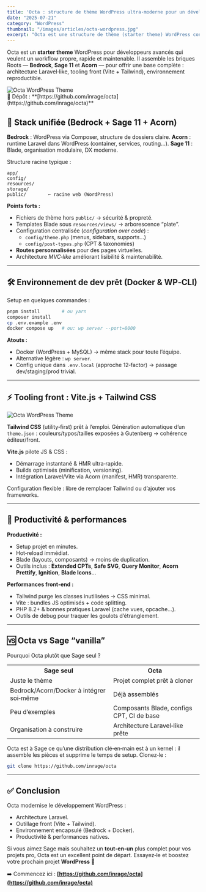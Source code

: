 ```yaml
---
title: 'Octa : structure de thème WordPress ultra-moderne pour un développement rapide'
date: "2025-07-21"
category: "WordPress"
thumbnail: "/images/articles/octa-wordpress.jpg"
excerpt: "Octa est une structure de thème (starter theme) WordPress conçue pour les développeurs avancés en quête d’un workflow moderne. Présenté comme un thème WordPress « puissant » basé sur Laravel, Bedrock et Sage, Octa combine les outils du stack Roots (Bedrock, Sage 11, Acorn…) pour fournir un socle de développement complet."
---
```


Octa est un **starter theme** WordPress pour développeurs avancés qui veulent un workflow propre, rapide et maintenable. Il assemble les briques Roots — **Bedrock**, **Sage 11** et **Acorn** — pour offrir une base complète : architecture Laravel‑like, tooling front (Vite + Tailwind), environnement reproductible.

<Image src="/images/articles/octa-wp.webp" alt="Octa WordPress Theme" width={800} height={400} className="rounded-lg mx-auto mb-4 w-full h-auto" />

<div className="text-center italic">
  🔗 Dépôt : **[https://github.com/inrage/octa](https://github.com/inrage/octa)**
</div>


<div className="bg-gray-darker mt-4 container-full-size">
  <Diagonal
    flipX
    flipY
    className="h-8 md:h-16 lg:h-24"
    bgClass="fill-gray-dark"
    bgCorner="fill-gray-darker"
  />
  <div className="container text-center py-8 lg:py-0">
    <div className="md:px-18 text-lg">
      <Quote message="Démarre un projet WordPress comme une app Laravel, avec la vélocité d’un front moderne." />
    </div>
  </div>
  <Diagonal
    className="h-8 md:h-16 lg:h-24"
    bgClass="fill-gray-dark"
    bgCorner="fill-gray-darker"
  />
</div>

## 🧱 Stack unifiée (Bedrock + Sage 11 + Acorn)

**Bedrock** : WordPress via Composer, structure de dossiers claire.
**Acorn** : runtime Laravel dans WordPress (container, services, routing…).
**Sage 11** : Blade, organisation modulaire, DX moderne.

Structure racine typique :

```text
app/
config/
resources/
storage/
public/        ← racine web (WordPress)
```

**Points forts :**

* Fichiers de thème hors `public/` → sécurité & propreté.
* Templates Blade sous `resources/views/` → arborescence “plate”.
* Configuration centralisée (*configuration over code*) :
  * `config/theme.php` (menus, sidebars, supports…)
  * `config/post-types.php` (CPT & taxonomies)
* **Routes personnalisées** pour des pages virtuelles.
* Architecture *MVC‑like* améliorant lisibilité & maintenabilité.

---

## 🛠️ Environnement de dev prêt (Docker & WP‑CLI)

Setup en quelques commandes :

```bash
pnpm install        # ou yarn
composer install
cp .env.example .env
docker compose up   # ou: wp server --port=8000
```

**Atouts :**

* Docker (WordPress + MySQL) → même stack pour toute l’équipe.
* Alternative légère : `wp server`.
* Config unique dans `.env.local` (approche 12‑factor) → passage dev/staging/prod trivial.

---

## ⚡ Tooling front : Vite.js + Tailwind CSS

<Image src="/images/articles/octa-stack.webp" priority alt="Octa WordPress Theme" width={800} height={400} className="rounded-lg size-auto mx-auto mb-4" />

**Tailwind CSS** (utility‑first) prêt à l’emploi. Génération automatique d’un `theme.json` : couleurs/typos/tailles exposées à Gutenberg → cohérence éditeur/front.

**Vite.js** pilote JS & CSS :

* Démarrage instantané & HMR ultra‑rapide.
* Builds optimisés (minification, versioning).
* Intégration Laravel/Vite via Acorn (manifest, HMR) transparente.

Configuration flexible : libre de remplacer Tailwind ou d’ajouter vos frameworks.

---

## 🚀 Productivité & performances

**Productivité :**

* Setup projet en minutes.
* Hot‑reload immédiat.
* Blade (layouts, composants) → moins de duplication.
* Outils inclus : **Extended CPTs**, **Safe SVG**, **Query Monitor**, **Acorn Prettify**, **Ignition**, **Blade Icons**…

**Performances front‑end :**

* Tailwind purge les classes inutilisées → CSS minimal.
* Vite : bundles JS optimisés + code splitting.
* PHP 8.2+ & bonnes pratiques Laravel (cache vues, opcache…).
* Outils de debug pour traquer les goulots d’étranglement.

---

## 🆚 Octa vs Sage “vanilla”

Pourquoi Octa plutôt que Sage seul ?

<table>
  <tbody>
  <tr>
    <th><span>Sage seul</span></th>
    <th><span>Octa</span></th>
  </tr>
  <tr>
    <td><span>Juste le thème</span></td>
    <td><span>Projet complet prêt à cloner</span></td>
  </tr>
  <tr>
    <td><span>Bedrock/Acorn/Docker à intégrer soi‑même</span></td>
    <td><span>Déjà assemblés</span></td>
  </tr>
  <tr>
    <td><span>Peu d’exemples</span></td>
    <td><span>Composants Blade, configs CPT, CI de base</span></td>
  </tr>
  <tr>
    <td><span>Organisation à construire</span></td>
    <td><span>Architecture Laravel‑like prête</span></td>
  </tr>
  </tbody>
</table>

Octa est à Sage ce qu’une distribution clé‑en‑main est à un kernel : il assemble les pièces et supprime le temps de setup. Clonez‑le :
```bash
git clone https://github.com/inrage/octa
```

---

## ✅ Conclusion

Octa modernise le développement WordPress :

* Architecture Laravel.
* Outillage front (Vite + Tailwind).
* Environnement encapsulé (Bedrock + Docker).
* Productivité & performances natives.

Si vous aimez Sage mais souhaitez un **tout‑en‑un** plus complet pour vos projets pro, Octa est un excellent point de départ. Essayez‑le et boostez votre prochain projet **WordPress** 🚀

➡️ Commencez ici : **[https://github.com/inrage/octa](https://github.com/inrage/octa)**
